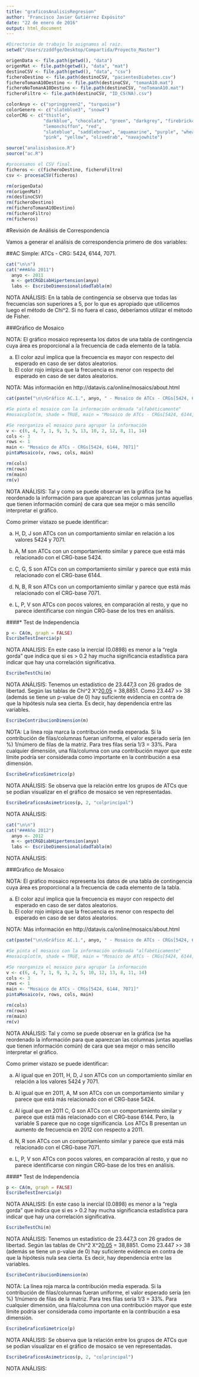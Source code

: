 ```yaml
---
title: "graficosAnalisisRegresion"
author: "Francisco Javier Gutiérrez Expósito"
date: "22 de enero de 2016"
output: html_document
---
```


```r
#Directorio de trabajo lo asignamos al raiz. 
setwd("/Users/zzddfge/Desktop/Compartida/Proyecto_Master")

origenData <- file.path(getwd(), "data")
origenMat <- file.path(getwd(), "data", "mat")
destinoCSV <- file.path(getwd(), "data", "csv")
ficheroDestino <- file.path(destinoCSV, "pacientesDiabetes.csv")
ficheroTomanA10Destino <- file.path(destinoCSV, "tomanA10.mat")
ficheroNoTomanA10Destino <- file.path(destinoCSV, "noTomanA10.mat")
ficheroFiltro <- file.path(destinoCSV, "ID_CS(NA).csv")

colorAnyo <- c("springgreen2", "turquoise")
colorGenero <- c("slateblue3", "snow4")
colorCRG <- c("thistle", 
              "darkblue", "chocolate", "green", "darkgrey", "firebrick4", "floralwhite", "firebrick", 
              "lemonchiffon", "red",       
              "slateblue", "saddlebrown", "aquamarine", "purple", "wheat", "orchid", "violetred", "saddlebrown", 
              "pink", "yellow", "olivedrab", "navajowhite")

source("analisisbasico.R")
source("ac.R")

#procesamos el CSV final.
ficheros <- c(ficheroDestino, ficheroFiltro)
csv <- procesaCSV(ficheros)

rm(origenData)
rm(origenMat)
rm(destinoCSV)
rm(ficheroDestino)
rm(ficheroTomanA10Destino)
rm(ficheroFiltro)
rm(ficheros)
```

#Revisión de Análisis de Correspondencia 

Vamos a generar el análisis de correspondencia primero de dos variables:

##AC Simple: ATCs - CRG: 5424, 6144, 7071.

```r
cat("\n\n")
cat("###Año 2011")
  anyo <- 2011
  m <- getCRGDiabHipertension(anyo)
  labs <- EscribeDimensionalidadTabla(m)
```

NOTA ANÁLISIS: En la tabla de contingencia se observa que todas las frecuencias son superiores a 5, por lo que es apropiado que utilicemos luego el método de Chi^2. Si no fuera el caso, deberíamos utilizar el método de Fisher. 

###Gráfico de Mosaico

NOTA: El gráfico mosaico representa los datos de una tabla de contingencia cuya área es proporcional a la frecuencia de cada elemento de la tabla. 

  a) El color azul implica que la frecuencia es mayor con respecto del esperado en caso de ser datos aleatorios. 
  b) El color rojo imlpica que la frecuencia es menor con respecto del esperado en caso de ser datos aleatorios.

NOTA: Más información en http://datavis.ca/online/mosaics/about.html

```r
cat(paste("\n\nGráfico AC.1.", anyo, " - Mosaico de ATCs - CRGs[5424, 6144, 7071]", sep=""))

#Se pinta el mosaico con la información ordenada "alfabéticamente"
#mosaicplot(m, shade = TRUE, main = "Mosaico de ATCs - CRGs[5424, 6144, 7071]")

#Se reorganiza el mosaico para agrupar la información 
v <- c(6, 4, 7, 1, 9, 3, 5, 13, 10, 2, 12, 8, 11, 14)
cols <- 3
rows <- 1
main <- "Mosaico de ATCs - CRGs[5424, 6144, 7071]"
pintaMosaico(v, rows, cols, main)

rm(cols)
rm(rows)
rm(main)
rm(v)
```

NOTA ANÁLISIS: Tal y como se puede observar en la gráfica (se ha reordenado la información para que aparezcan las columnas juntas aquellas que tienen información común) de cara que sea mejor o más sencillo interpretar el gráfico. 

Como primer vistazo se puede identificar:

  a) H, D, J son ATCs con un comportamiento similar en relación a los valores 5424 y 7071. 
  
  b) A, M son ATCs con un comportamiento similar y parece que está más relacionado con el CRG-base 5424.
  
  c) C, G, S son ATCs con un comportamiento similar y parece que está más relacionado con el CRG-base 6144. 
  
  d) N, B, R son ATCs con un comportamiento similar y parece que está más relacionado con el CRG-base 7071. 
  
  e) L, P, V son ATCs con pocos valores, en comparación al resto, y que no parece identificarse con ningún CRG-base de los tres en análisis. 
  

####* Test de Independencia
 
```r
p <- CA(m, graph = FALSE)
EscribeTestInercia(p)
```

NOTA ANALISIS: En este caso la inercial (0.0898) es menor a la "regla gorda" que indica que si es > 0.2 hay mucha significancia estadística para indicar que hay una correlación significativa.  


```r
EscribeTestChi(m)
```

NOTA ANÁLISIS: Tenemos un estadístico de 23.447,3 con 26 grados de libertad. Según las tablas de Chi^2 X^2[0.05](26) = 38,8851. Como 23.447 >> 38 (además se tiene un p-value de 0)  hay suficiente evidencia en contra de que la hipótesis nula sea cierta. Es decir, hay dependencia entre las variables. 

```r
EscribeContribucionDimension(m)
```

NOTA: La línea roja marca la contribución media esperada. Si la contribución de filas/columnas fueran uniforme, el valor esperado sería (en %) 1/número de filas de la matriz. Para tres filas sería 1/3 = 33%. Para cualquier dimensión, una fila/columna con una contribución mayor que este límite podría ser considerada como importante en la contribución a esa dimensión.

```r
EscribeGraficoSimetrico(p)
```

NOTA ANÁLISIS: Se observa que la relación entre los grupos de ATCs que se podían visualizar en el gráfico de mosaico se ven representadas. 

```r
EscribeGraficosAsimetricos(p, 2, "colprincipal")
```

NOTA ANÁLISIS: 

```r
cat("\n\n")
cat("###Año 2012")
  anyo <- 2012
  m <- getCRGDiabHipertension(anyo)
  labs <- EscribeDimensionalidadTabla(m)
```

NOTA ANÁLISIS: 

###Gráfico de Mosaico

NOTA: El gráfico mosaico representa los datos de una tabla de contingencia cuya área es proporcional a la frecuencia de cada elemento de la tabla. 

  a) El color azul implica que la frecuencia es mayor con respecto del esperado en caso de ser datos aleatorios. 
  b) El color rojo imlpica que la frecuencia es menor con respecto del esperado en caso de ser datos aleatorios.

NOTA: Más información en http://datavis.ca/online/mosaics/about.html

```r
cat(paste("\n\nGráfico AC.1.", anyo, " - Mosaico de ATCs - CRGs[5424, 6144, 7071]", sep=""))

#Se pinta el mosaico con la información ordenada "alfabéticamente"
#mosaicplot(m, shade = TRUE, main = "Mosaico de ATCs - CRGs[5424, 6144, 7071]")

#Se reorganiza el mosaico para agrupar la información 
v <- c(6, 4, 7, 1, 9, 3, 2, 5, 10, 12, 13, 8, 11, 14)
cols <- 3
rows <- 1
main <- "Mosaico de ATCs - CRGs[5424, 6144, 7071]"
pintaMosaico(v, rows, cols, main)

rm(cols)
rm(rows)
rm(main)
rm(v)
```

NOTA ANÁLISIS: Tal y como se puede observar en la gráfica (se ha reordenado la información para que aparezcan las columnas juntas aquellas que tienen información común) de cara que sea mejor o más sencillo interpretar el gráfico. 

Como primer vistazo se puede identificar:

  a) Al igual que en 2011, H, D, J son ATCs con un comportamiento similar en relación a los valores 5424 y 7071. 
  
  b) Al igual que en 2011, A, M son ATCs con un comportamiento similar y parece que está más relacionado con el CRG-base 5424.
  
  c) Al igual que en 2011 C, G son ATCs con un comportamiento similar y parece que está más relacionado con el CRG-base 6144. Pero, la variable S parece que no coge significancia. Los ATCs B presentan un aumento de frecuencia en 2012 con respecto a 2011. 
  
  d) N, R son ATCs con un comportamiento similar y parece que está más relacionado con el CRG-base 7071. 
  
  e) L, P, V son ATCs con pocos valores, en comparación al resto, y que no parece identificarse con ningún CRG-base de los tres en análisis. 
  

####* Test de Independencia
 
```r
p <- CA(m, graph = FALSE)
EscribeTestInercia(p)
```

NOTA ANALISIS: En este caso la inercial (0.0898) es menor a la "regla gorda" que indica que si es > 0.2 hay mucha significancia estadística para indicar que hay una correlación significativa.  


```r
EscribeTestChi(m)
```

NOTA ANÁLISIS: Tenemos un estadístico de 23.447,3 con 26 grados de libertad. Según las tablas de Chi^2 X^2[0.05](26) = 38,8851. Como 23.447 >> 38 (además se tiene un p-value de 0)  hay suficiente evidencia en contra de que la hipótesis nula sea cierta. Es decir, hay dependencia entre las variables. 

```r
EscribeContribucionDimension(m)
```

NOTA: La línea roja marca la contribución media esperada. Si la contribución de filas/columnas fueran uniforme, el valor esperado sería (en %) 1/número de filas de la matriz. Para tres filas sería 1/3 = 33%. Para cualquier dimensión, una fila/columna con una contribución mayor que este límite podría ser considerada como importante en la contribución a esa dimensión.

```r
EscribeGraficoSimetrico(p)
```

NOTA ANÁLISIS: Se observa que la relación entre los grupos de ATCs que se podían visualizar en el gráfico de mosaico se ven representadas. 

```r
EscribeGraficosAsimetricos(p, 2, "colprincipal")
```

NOTA ANÁLISIS: 
